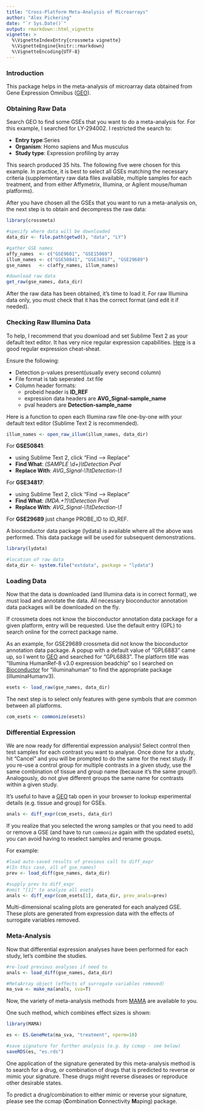 ```yaml
---
title: "Cross-Platform Meta-Analysis of Microarrays"
author: "Alex Pickering"
date: "`r Sys.Date()`"
output: rmarkdown::html_vignette
vignette: >
  %\VignetteIndexEntry{crossmeta vignette}
  %\VignetteEngine{knitr::rmarkdown}
  %\VignetteEncoding{UTF-8}
---
```


### Introduction
This package helps in the meta-analysis of microarray data obtained from Gene
Expression Omnibus ([GEO](http://www.ncbi.nlm.nih.gov/geo/)).

### Obtaining Raw Data
Search GEO to find some GSEs that you want to do a meta-analysis for. For
this example, I searched for LY-294002. I restricted the search to:

* **Entry type**:Series
* **Organism**: Homo sapiens and Mus musculus
* **Study type**: Expression profiling by array

This search produced 35 hits. The following five were chosen for this example.
In practice, it is best to select all GSEs matching the necessary criteria
(supplementary raw data files available, multiple samples for each treatment,
and from either Affymetrix, Illumina, or Agilent mouse/human platforms).

After you have chosen all the GSEs that you want to run a meta-analysis on,
the next step is to obtain and decompress the raw data:

```r
library(crossmeta)

#specify where data will be downloaded
data_dir <- file.path(getwd(), "data", "LY")

#gather GSE names
affy_names  <- c("GSE9601", "GSE15069")
illum_names <- c("GSE50841", "GSE34817", "GSE29689")
gse_names   <- c(affy_names, illum_names)
```

```r
#download raw data
get_raw(gse_names, data_dir)
```

After the raw data has been obtained, it's time to load it. For raw Illumina
data only, you must check that it has the correct format (and edit it if needed).

### Checking Raw Illumina Data
To help, I recommend that you download and set Sublime Text 2 as your default
text editor. It has very nice regular expression capabilities.
[Here](https://www.cheatography.com/davechild/cheat-sheets/regular-expressions/)
is a good regular expression cheat-sheat.

Ensure the following:

  * Detection p-values present(usually every second column)
  * File format is tab seperated .txt file
  * Column header formats:
    * probeid header is __ID_REF__
    * expression data headers are __AVG_Signal-sample_name__
    * pval headers are __Detection-sample_name__

Here is a function to open each Illumina raw file one-by-one with your default
text editor (Sublime Text 2 is recommended).
```r
illum_names <- open_raw_illum(illum_names, data_dir)
```

For **GSE50841**:

  * using Sublime Text 2, click "Find --> Replace"
  * __Find What__: _(SAMPLE \\d+)\\tDetection Pval_
  * __Replace With__: _AVG_Signal-\\1\\tDetection-\\1_


For **GSE34817**:

  * using Sublime Text 2, click "Find --> Replace"
  * __Find What__: _(MDA.+?)\\tDetection Pval_
  * __Replace With__: _AVG_Signal-\\1\\tDetection-\\1_

For **GSE29689** just change PROBE_ID to ID_REF.

A bioconductor data package (lydata) is available where all the above was 
performed. This data package will be used for subsequent demonstrations.

```r
library(lydata)

#location of raw data
data_dir <- system.file("extdata", package = "lydata")
```

### Loading Data

Now that the data is downloaded (and Illumina data is in correct format), we
must load and annotate the data. All necessary bioconductor annotation data
packages will be downloaded on the fly. 

If crossmeta does not know the bioconductor annotation data package for a given
platform, entry will be requested. Use the default entry (GPL) to search online
for the correct package name. 

As an example, for GSE29689 crossmeta did not know the bioconductor annotation 
data package. A popup with a default value of "GPL6883" came up, so I went to [GEO](http://www.ncbi.nlm.nih.gov/geo/) and searched for "GPL6883". The platform 
title was "Illumina HumanRef-8 v3.0 expression beadchip" so I searched on [Bioconductor](https://bioconductor.org/) for "illuminahuman" to find the 
appropriate package (illuminaHumanv3).


```r
esets <- load_raw(gse_names, data_dir)
```

The next step is to select only features with gene symbols that are common 
between all platforms.

```r
com_esets <- commonize(esets)
```

### Differential Expression

We are now ready for differential expression analysis! Select control then test
samples for each contrast you want to analyse. Once done for a study, hit "Cancel"
and you will be prompted to do the same for the next study. If you re-use a 
control group for multiple contrasts in a given study, use the same combination
of tissue and group name (because it's the same group!). Analogously, do not give 
different groups the same name for contrasts within a given study.

It's useful to have a [GEO](http://www.ncbi.nlm.nih.gov/geo/) tab open in your
browser to lookup experimental details (e.g. tissue and group) for GSEs.

```r
anals <- diff_expr(com_esets, data_dir)
```

If you realize that you selected the wrong samples or that you need to add or remove
a GSE (and have to run `commonize` again with the updated esets), you can 
avoid having to reselect samples and rename groups.

For example:

```r
#load auto-saved results of previous call to diff_expr
#(In this case, all of gse_names)
prev <- load_diff(gse_names, data_dir)

#supply prev to diff_expr
#omit "[1]" to analyze all esets
anals <- diff_expr(com_esets[1], data_dir, prev_anals=prev)
```

Multi-dimensional scaling plots are generated for each analyzed GSE. 
These plots are generated from expression data with the effects of surrogate 
variables removed.

### Meta-Analysis

Now that differential expression analyses have been performed for each study,
let's combine the studies.

```r
#re-load previous analyses if need to
anals <- load_diff(gse_names, data_dir)

#MetaArray object (effects of surrogate variables removed)
ma_sva <- make_ma(anals, sva=T)
```

Now, the variety of meta-analysis methods from [MAMA](http://is.muni.cz/www/184415/MAMA_full.pdf) are available to you.

One such method, which combines effect sizes is shown:

```r
library(MAMA)

es <- ES.GeneMeta(ma_sva, "treatment", nperm=10)

#save signature for further analysis (e.g. by ccmap - see below)
saveRDS(es, "es.rds")
```

One application of the signature generated by this meta-analysis method is to 
search for a drug, or combination of drugs that is predicted to reverse or mimic
your signature. These drugs might reverse diseases or reproduce other desirable
states.

To predict a drug/combination to either mimic or reverse your signature, please
see the ccmap (**C**ombination **C**onnectivity **M**aping) package.
